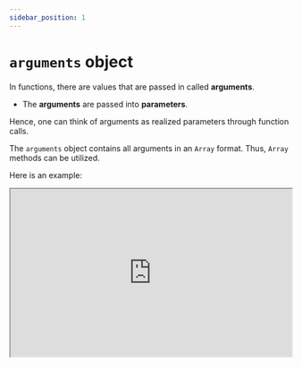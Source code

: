 ```yaml
---
sidebar_position: 1
---
```




# `arguments` object

In functions, there are values that are passed in called **arguments**. 

- The **arguments** are passed into **parameters**. 

Hence, one can think of arguments as realized parameters through function calls.

The `arguments` object contains all arguments in an `Array` format. Thus, `Array` methods can be utilized.

Here is an example:

<iframe
    src="https://hlab.app/s/docs/argument_hbook"
    width="100%"
    height="300px"/>

:::info
One can find the size or amount of arguments via `arguments.length`
:::

- An important fact and example is the argument objects can be variable in size. 

    - That is, the function is defined so the user can enter 0, 1 or 2+ variables.

Here is an example, and how to implement a function for such a case:

<iframe
    src="https://hlab.app/s/docs/argsex1_hbook"
    width="100%"
    height="400px"/>

:::info
`arguments[]` start at index 0 like an `Array`.

Also, `...params` is how you create a variable amount of arguments: this will be covered in the chapter "Parameters".
:::

Another example is changing an `argument`:

<iframe
    src="https://hlab.app/s/docs/argsex2_hbook"
    width="100%"
    height="400px"/>

---
